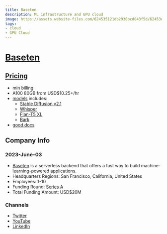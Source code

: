 ```yaml
---
title: Baseten
description: ML infrastructure and GPU cloud
image: https://assets.website-files.com/624535121db2930bcd043f5d/62453d9bddc3de287134cb76_baseten-logo.svg
tags:
- cloud
- GPU Cloud
---
```



# [Baseten](https://baseten.co/)

## [Pricing](https://www.baseten.co/pricing)

- min billing
- A100 80GB from USD$10.25+/hr
- [models](https://app.baseten.co/explore/) includes:
  - [Stable Diffusion v2.1](https://app.baseten.co/explore/stable_diffusion)
  - [Whisper](https://app.baseten.co/explore/whisper)
  - [Flan-T5 XL](https://app.baseten.co/explore/flan_t5)
  - [Bark](https://app.baseten.co/explore/bark)
- [good docs](https://docs.baseten.co/)

## Company Info

<InvestmentWarning />

### 2023-June-03

- [Baseten](https://www.crunchbase.com/organization/baseten) is a serverless backend that offers a fast way to build machine-learning-powered applications.
- Headquarters Regions: San Francisco, California, United States
- Employees: 1-10
- Funding Round: [Series A](https://www.crunchbase.com/search/funding_rounds/field/organizations/last_funding_type/baseten)
- Total Funding Amount: USD$20M

<InvestmentWarning />

### Channels

- [Twitter](https://twitter.com/basetenco) <TwitterFollowButton username="basetenco" size="large" />
- [YouTube](https://www.youtube.com/channel/UCOCLmqf7Jy3LcsO0SMBGP_Q)
- [LinkedIn](https://www.linkedin.com/company/baseten/)